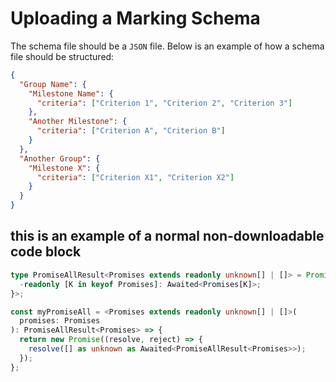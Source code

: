 # Uploading a Marking Schema

The schema file should be a `JSON` file. Below is an example of how a schema file should be structured:

```json title="exammpleSchema.json"
{
  "Group Name": {
    "Milestone Name": {
      "criteria": ["Criterion 1", "Criterion 2", "Criterion 3"]
    },
    "Another Milestone": {
      "criteria": ["Criterion A", "Criterion B"]
    }
  },
  "Another Group": {
    "Milestone X": {
      "criteria": ["Criterion X1", "Criterion X2"]
    }
  }
}
```

## this is an example of a normal non-downloadable code block

```ts
type PromiseAllResult<Promises extends readonly unknown[] | []> = Promise<{
  -readonly [K in keyof Promises]: Awaited<Promises[K]>;
}>;

const myPromiseAll = <Promises extends readonly unknown[] | []>(
  promises: Promises
): PromiseAllResult<Promises> => {
  return new Promise((resolve, reject) => {
    resolve([] as unknown as Awaited<PromiseAllResult<Promises>>);
  });
};
```

